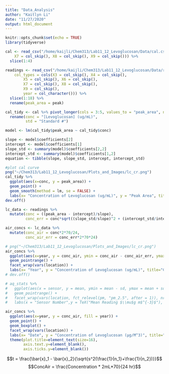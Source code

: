 ```yaml
---
title: "Data_Analysis"
author: "Kaitlyn Li"
date: "11/27/2020"
output: html_document
---
```


```r
knitr::opts_chunk$set(echo = TRUE)
library(tidyverse)
```

```r
cal <- read_csv("/home/kaijli/Chem313/Lab11_12_Levoglucosan/Data/cal.csv", col_types = cols(X6 = col_skip(), 
    X7 = col_skip(), X8 = col_skip(), X9 = col_skip())) %>%
  slice(1:4)

readings <- read_csv("/home/kaijli/Chem313/Lab11_12_Levoglucosan/Data/readings.csv", 
    col_types = cols(X3 = col_skip(), X4 = col_skip(), 
        X5 = col_skip(), X6 = col_skip(), 
        X7 = col_skip(), X8 = col_skip(), 
        X9 = col_skip(),
        year = col_character())) %>%
  slice(1:18) %>%
  rename(peak_area = peak)
```

```r
cal_tidy <- cal %>% pivot_longer(cols = 3:5, values_to = "peak_area", names_to = "curve_num") %>%
  rename(conc = "[Levoglucosan] (ug/mL)",
         std = "Standard #")
```

```r
model <- lm(cal_tidy$peak_area ~ cal_tidy$conc)

slope <- model$coefficients[2]
intercept <- model$coefficients[1]
slope_std <- summary(model)$coefficients[2,2]
intercept_std <- summary(model)$coefficients[1,2]
equation <- tibble(slope, slope_std, intercept, intercept_std)

#plot cal curve
png("~/Chem313/Lab11_12_Levoglucosan/Plots_and_Images/lc_cr.png")
cal_tidy %>% 
  ggplot(aes(x=conc, y = peak_area)) +
  geom_point() +
  geom_smooth(method = lm, se = FALSE) +
  labs(x= "Concentration of Levoglucosan (ug/mL)", y = "Peak Area", title="Calibration Curve for Levoglucosan")
dev.off()

```
```r
lc_data <- readings %>%
  mutate(conc = ((peak_area - intercept)/slope),
         conc_err = conc*sqrt((slope_std/slope)^2 + (intercept_std/intercept)^2))


```

```r
air_concs <- lc_data %>%
  mutate(conc_air = conc*2*70/24,
         conc_air_err = conc_err*2*70*24)
```

```r
# png("~/Chem313/Lab11_12_Levoglucosan/Plots_and_Images/lc_cr.png")
air_concs %>% 
  ggplot(aes(x=year, y = conc_air, ymin = conc_air - conc_air_err, ymax = conc_air + conc_air_err, fatten = .45, color = year)) +
  geom_pointrange() +
  facet_wrap(vars(location)) +
  labs(x= "Year", y = "Concentration of Levoglucosan (ug/mL)", title="Calibration Curve for Levoglucosan")
# dev.off()

# aq_stats %>% 
#   ggplot(aes(x = sensor, y = mean, ymin = mean - sd, ymax = mean + sd, fatten = .45, color = fct_relevel(day, "Tuesday", after = 0))) + 
#   geom_pointrange() +
#   facet_wrap(vars(location, fct_relevel(pm, "pm_2.5", after = 1)), nrow = 2) +
#   labs(x = "Sensor Number",y = TeX("Mean Reading $\\mu$g m$^{-3}$"), title = "On Campus AQ Sensor Readings", color = "Day")
```

```r
air_concs %>% 
  ggplot(aes(x=year, y = conc_air, fill = year)) +
  geom_point() +
  geom_boxplot() +
  facet_wrap(vars(location)) +
  labs(x= "Date", y = "Concentration of Levoglucosan (µg/M^3)", title=" Levoglucosan Concentrations By Date", fill = "Date") +
  theme(plot.title=element_text(size=16),
        axis.text.y=element_blank(),
        axis.ticks.y=element_blank())
```

$$t = \frac{\bar{x}_1 - \bar{x}_2}{\sqrt{s^2(\frac{1}{n_1}+\frac{1}{n_2})}}$$
$$ConcAir = \frac{Concentration * 2mL*70}{24 hr}$$

